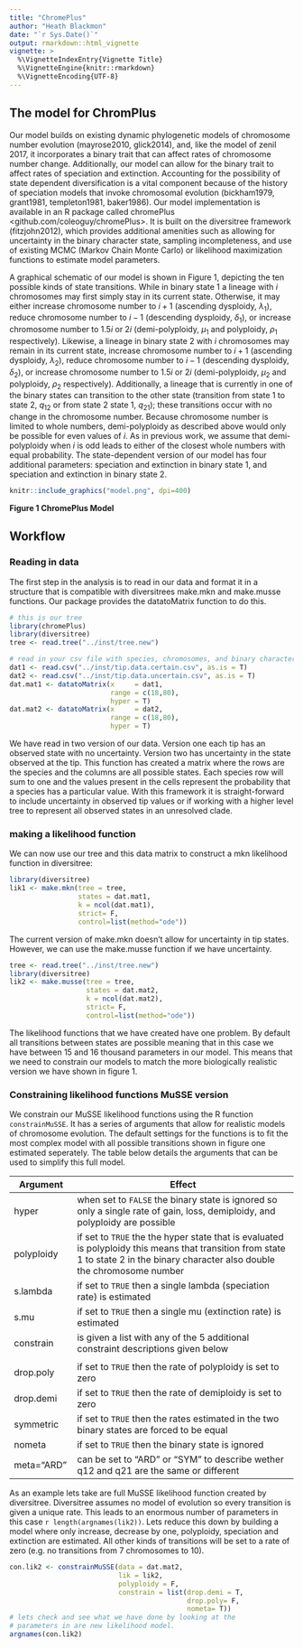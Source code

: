 ```yaml
---
title: "ChromePlus"
author: "Heath Blackmon"
date: "`r Sys.Date()`"
output: rmarkdown::html_vignette
vignette: >
  %\VignetteIndexEntry{Vignette Title}
  %\VignetteEngine{knitr::rmarkdown}
  %\VignetteEncoding{UTF-8}
---
```


## The model for ChromPlus

Our model builds on existing dynamic phylogenetic models of chromosome number evolution (mayrose2010, glick2014), and, like the model of zenil 2017, it incorporates a binary trait that can affect rates of chromosome number change. Additionally, our model can allow for the binary trait to affect rates of speciation and extinction. Accounting for the possibility of state dependent diversification is a vital component because of the history of speciation models that invoke chromosomal evolution (bickham1979, grant1981, templeton1981, baker1986). Our model implementation is available in an R package called chromePlus <github.com/coleoguy/chromePlus>. It is built on the diversitree framework (fitzjohn2012), which provides additional amenities such as allowing for uncertainty in the binary character state, sampling incompleteness, and use of existing MCMC (Markov Chain Monte Carlo) or likelihood maximization functions to estimate model parameters.

A graphical schematic of our model is shown in Figure 1, depicting the ten possible kinds of state transitions. While in binary state 1 a lineage with $i$ chromosomes may first simply stay in its current state. Otherwise, it may either increase chromosome number to $i+1$ (ascending dysploidy, $\lambda_1$), reduce chromosome number to $i-1$ (descending dysploidy, $\delta_1$), or increase chromosome number to $1.5i$ or $2i$ (demi-polyploidy, $\mu_1$ and polyploidy, $\rho_1$ respectively). Likewise, a lineage in binary state 2 with $i$ chromosomes may remain in its current state, increase chromosome number to $i+1$ (ascending dysploidy, $\lambda_2$), reduce chromosome number to $i-1$ (descending dysploidy, $\delta_2$), or increase chromosome number to $1.5i$ or $2i$ (demi-polyploidy, $\mu_2$ and polyploidy, $\rho_2$ respectively). Additionally, a lineage that is currently in one of the binary states can transition to the other state (transition from state 1 to state 2, $q_{12}$ or from state 2 state 1, $q_{21}$); these transitions occur with no change in the chromosome number. Because chromosome number is limited to whole numbers, demi-polyploidy as described above would only be possible for even values of $i$. As in previous work, we assume that demi-polyploidy when $i$ is odd leads to either of the closest whole numbers with equal probability. The state-dependent version of our model has four additional parameters: speciation and extinction in binary state 1, and speciation and extinction in binary state 2.

```r
knitr::include_graphics("model.png", dpi=400)
```

**Figure 1 ChromePlus Model**

## Workflow

### Reading in data

The first step in the analysis is to read in our data and format it in a structure that is compatible with diversitrees make.mkn and make.musse functions.  Our package provides the datatoMatrix function to do this.

```r
# this is our tree
library(chromePlus)
library(diversitree)
tree <- read.tree("../inst/tree.new")

# read in your csv file with species, chromosomes, and binary character
dat1 <- read.csv("../inst/tip.data.certain.csv", as.is = T)
dat2 <- read.csv("../inst/tip.data.uncertain.csv", as.is = T)
dat.mat1 <- datatoMatrix(x     = dat1,
                         range = c(18,80),
                         hyper = T)
dat.mat2 <- datatoMatrix(x     = dat2,
                         range = c(18,80),
                         hyper = T)
```

We have read in two version of our data.  Version one each tip has an observed state with no uncertainty.  Version two has uncertainty in the state observed at the tip. This function has created a matrix where the rows are the species and the columns are all possible states.  Each species row will sum to one and the values present in the cells represent the probability that a species has a particular value. With this framework it is straight-forward to include uncertainty in observed tip values or if working with a higher level tree to represent all observed states in an unresolved clade.

### making a likelihood function

We can now use our tree and this data matrix to construct a mkn likelihood function in diversitree:

```r
library(diversitree)
lik1 <- make.mkn(tree = tree,
                 states = dat.mat1,
                 k = ncol(dat.mat1),
                 strict= F,
                 control=list(method="ode"))
```

The current version of make.mkn doesn't allow for uncertainty in tip states.  However, we can use the make.musse function if we have uncertainty.

```r
tree <- read.tree("../inst/tree.new")
library(diversitree)
lik2 <- make.musse(tree = tree,
                   states = dat.mat2,
                   k = ncol(dat.mat2),
                   strict= F,
                   control=list(method="ode"))
```

The likelihood functions that we have created have one problem.  By default all transitions between states are possible meaning that in this case we have between 15 and 16 thousand parameters in our model.  This means that we need to constrain our models to match the more biologically realistic version we have shown in figure 1.

### Constraining likelihood functions MuSSE version

We constrain our MuSSE likelihood functions using the R function `constrainMuSSE`. It has a series of arguments that allow for realistic models of chromosome evolution.  The default settings for the functions is to fit the most complex model with all possible transitions shown in figure one estimated seperately.  The table below details the arguments that can be used to simplify this full model.

Argument    |Effect
------------|------------------------------------------
hyper       |when set to `FALSE` the binary state is ignored so only a single rate of gain, loss, demiploidy, and polyploidy are possible
polyploidy  |if set to `TRUE` the the hyper state that is evaluated is polyploidy this means that transition from state 1 to state 2 in the binary character also double the chromosome number
s.lambda    |if set to `TRUE` then a single lambda (speciation rate) is estimated 
s.mu        |if set to `TRUE` then a single mu (extinction rate) is estimated
constrain   |is given a list with any of the 5 additional constraint descriptions given below
            |
drop.poly   |if set to `TRUE` then the rate of polyploidy is set to zero
drop.demi   |if set to `TRUE` then the rate of demiploidy is set to zero
symmetric   |if set to `TRUE` then the rates estimated in the two binary states are forced to be equal
nometa      |if set to `TRUE` then the binary state is ignored
meta="ARD"  |can be set to "ARD" or "SYM" to describe wether q12 and q21 are the same or different


As an example lets take are full MuSSE likelihood function created by diversitree.  Diversitree assumes no model of evolution so every transition is given a unique rate.  This leads to an enormous number of parameters in this case `r length(argnames(lik2))`.  Lets reduce this down by building a model where only increase, decrease by one, polyploidy, speciation and extinction are estimated.  All other kinds of transitions will be set to a rate of zero (e.g. no transitions from 7 chromosomes to 10).

```r
con.lik2 <- constrainMuSSE(data = dat.mat2,
                           lik = lik2,
                           polyploidy = F,
                           constrain = list(drop.demi = T,
                                            drop.poly= F,
                                            nometa= T))
# lets check and see what we have done by looking at the 
# parameters in are new likelihood model.
argnames(con.lik2)
```







